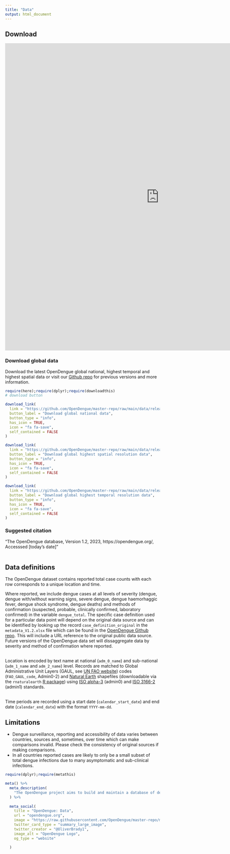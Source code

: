 ```yaml
---
title: "Data"
output: html_document
---
```


## Download
<iframe height="1000px" width=1000px frameBorder="0" src="https://ahyounglim.shinyapps.io/OpenDengue/"> </iframe>



### Download global data

Download the latest OpenDengue global national, highest temporal and highest spatial data or visit our [Github repo](https://github.com/OpenDengue/master-repo/tree/6d55d8158dbd70d03ddb2f39c18ba560bab4b163/data/releases) for previous versions and more information. 

```r

require(here);require(dplyr);require(downloadthis)
# download button

download_link(
  link = "https://github.com/OpenDengue/master-repo/raw/main/data/releases/V1.2/National_extract_V1_2.zip",
  button_label = "Download global national data",
  button_type = "info",
  has_icon = TRUE,
  icon = "fa fa-save",
  self_contained = FALSE
)

download_link(
  link = "https://github.com/OpenDengue/master-repo/raw/main/data/releases/V1.2/Spatial_extract_V1_2.zip",
  button_label = "Download global highest spatial resolution data",
  button_type = "info",
  has_icon = TRUE,
  icon = "fa fa-save",
  self_contained = FALSE
)

download_link(
  link = "https://github.com/OpenDengue/master-repo/raw/main/data/releases/V1.2/Temporal_extract_V1_2.zip",
  button_label = "Download global highest temporal resolution data",
  button_type = "info",
  has_icon = TRUE,
  icon = "fa fa-save",
  self_contained = FALSE
)

```



### Suggested citation

"The OpenDengue database, Version 1.2, 2023, https://opendengue.org/, Accesssed [today's date]"
<br>
<br>

## Data definitions
The OpenDengue dataset contains reported total case counts with each row corresponds to a unique location and time. 

Where reported, we include dengue cases at all levels of severity (dengue, dengue with/without warning signs, severe dengue, dengue haemorhaggic fever, dengue shock syndrome, dengue deaths) and methods of confirmation (suspected, probable, clinically confirmed, laboratory confirmed) in the variable `dengue_total`. The specific case definition used for a particular data point will depend on the original data source and can be identified by looking up the record  `case_definition_original` in the `metadata_V1.2.xlsx` file which can be found in the [OpenDengue Github repo](https://github.com/OpenDengue/master-repo/data/raw_data). This will include a URL reference to the original public data source. Future versions of the OpenDengue data set will dissaggregate data by severity and method of confirmation where reported.

<br>
Location is encoded by text name at national (`adm_0_name`) and sub-national (`adm_1_name` and `adm_2_name`) level. Records are matched to Global Administrative Unit Layers (GAUL, see [UN FAO website](https://data.apps.fao.org/catalog/dataset/gaul-codes)) codes (`FAO_GAUL_code`, Admin0-2) and [Natural Earth](https://www.naturalearthdata.com) shapefiles (downloadable via the `rnaturalearth` [R package](https://github.com/ropensci/rnaturalearth)) using [ISO alpha-3](https://en.wikipedia.org/wiki/List_of_ISO_3166_country_codes) (admin0) and [ISO 3166-2](https://en.wikipedia.org/wiki/ISO_3166-2) (admin1) standards.

<br>
Time periods are recorded using a start date (`calendar_start_date`) and end date (`calendar_end_date`) with the format `YYYY-mm-dd`.

## Limitations
* Dengue surveillance, reporting and accessibility of data varies between countries, sources and, sometimes, over time which can make comparisons invalid. Please check the consistency  of original sources if making comparisons.
* In all countries reported cases are likely to only be a small subset of total dengue infections due to many asymptomatic and sub-clinical infections.


```r
require(dplyr);require(metathis)

meta() %>%
  meta_description(
    "The OpenDengue project aims to build and maintain a database of dengue case counts for every dengue-affected country worldwide since 1990. We collate data from a range of publicly available sources including ministry of health websites, peer-reviewed publications and other disease databases."
  ) %>% 
  
  meta_social(
    title = "OpenDengue: Data",
    url = "opendengue.org",
    image = "https://raw.githubusercontent.com/OpenDengue/master-repo/main/docs/logo/thumbnail.png",
    twitter_card_type = "summary_large_image",
    twitter_creator = "@OliverBrady1",
    image_alt = "OpenDengue Logo",
    og_type = "website"

  )
```
